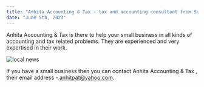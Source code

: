 ```yaml
---
title: "Anhita Accounting & Tax - tax and accounting consultant from Surrey"
date: "June 5th, 2023"
---
```


Anhita Accounting & Tax is there to help your small business in all kinds of accounting and tax related problems. They are experienced and very expertised in their work.

<img src="/locals/local25.png" alt="local news" />

If you have a small business then you can contact Anhita Accounting & Tax , their email address - anhitpat@yahoo.com.
